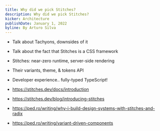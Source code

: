 ```yaml
---
title: Why did we pick Stitches?
description: Why did we pick Stitches?
kicker: Architecture
publishDate: January 1, 2022
byline: By Arturo Silva
---
```


- Talk about Tachyons, downsides of it
- Talk about the fact that Stitches is a CSS framework
- Stitches: near-zero runtime, server-side rendering
- Their variants, theme, & tokens API
- Developer experience.. fully-typed TypeScript!

- https://stitches.dev/docs/introduction
- https://stitches.dev/blog/introducing-stitches
- https://ped.ro/writing/why-i-build-design-systems-with-stitches-and-radix
- https://ped.ro/writing/variant-driven-components
